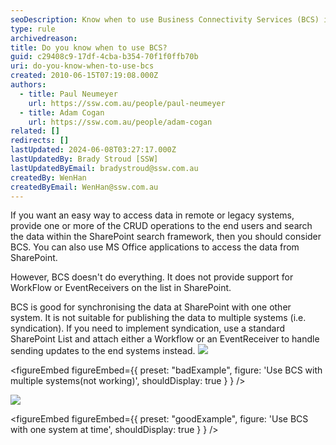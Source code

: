 ```yaml
---
seoDescription: Know when to use Business Connectivity Services (BCS) in SharePoint to easily access data from remote or legacy systems.
type: rule
archivedreason:
title: Do you know when to use BCS?
guid: c29408c9-17df-4cba-b354-70f1f0ffb70b
uri: do-you-know-when-to-use-bcs
created: 2010-06-15T07:19:08.000Z
authors:
  - title: Paul Neumeyer
    url: https://ssw.com.au/people/paul-neumeyer
  - title: Adam Cogan
    url: https://ssw.com.au/people/adam-cogan
related: []
redirects: []
lastUpdated: 2024-06-08T03:27:17.000Z
lastUpdatedBy: Brady Stroud [SSW]
lastUpdatedByEmail: bradystroud@ssw.com.au
createdBy: WenHan
createdByEmail: WenHan@ssw.com.au
---
```


If you want an easy way to access data in remote or legacy systems, provide one or more of the CRUD operations to the end users and search the data within the SharePoint search framework, then you should consider BCS. You can also use MS Office applications to access the data from SharePoint.

However, BCS doesn't do everything. It does not provide support for WorkFlow or EventReceivers on the list in SharePoint.

BCS is good for synchronising the data at SharePoint with one other system. It is not suitable for publishing the data to multiple systems (i.e. syndication). If you need to implement syndication, use a standard SharePoint List and attach either a Workflow or an EventReceiver to handle sending updates to the end systems instead.
![](BCSBadExample.jpg)

<figureEmbed figureEmbed={{
  preset: "badExample",
  figure: 'Use BCS with multiple systems(not working)',
  shouldDisplay: true
} } />


![](BCSGoodExample.jpg)

<figureEmbed figureEmbed={{
  preset: "goodExample",
  figure: 'Use BCS with one system at time',
  shouldDisplay: true
} } />
